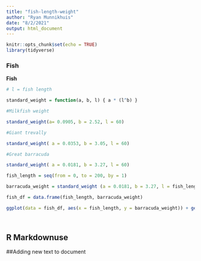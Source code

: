 ```yaml
---
title: "fish-length-weight"
author: "Ryan Munnikhuis"
date: "8/2/2021"
output: html_document
---
```


```r
knitr::opts_chunk$set(echo = TRUE)
library(tidyverse)
```
### Fish 
**Fish**

```r

# l = fish length

standard_weight = function(a, b, l) { a * (l^b) }

#Milkfish weight 

standard_weight(a= 0.0905, b = 2.52, l = 60)

#Giant trevally

standard_weight( a = 0.0353, b = 3.05, l = 60)

#Great barracuda

standard_weight( a = 0.0181, b = 3.27, l = 60)

```
```r
fish_length = seq(from = 0, to = 200, by = 1)

```

```r
barracuda_weight = standard_weight (a = 0.0181, b = 3.27, l = fish_length)

```

```r
fish_df = data.frame(fish_length, barracuda_weight)

```


```r

ggplot(data = fish_df, aes(x = fish_length, y = barracuda_weight)) + geom_point() + labs(x = "Fish Length", y = "Barracuda weight", title = "Giant Barracuda Weigt Versus Fish Length")
                                                                        



```


## R Markdownuse

##Adding new text to document 

